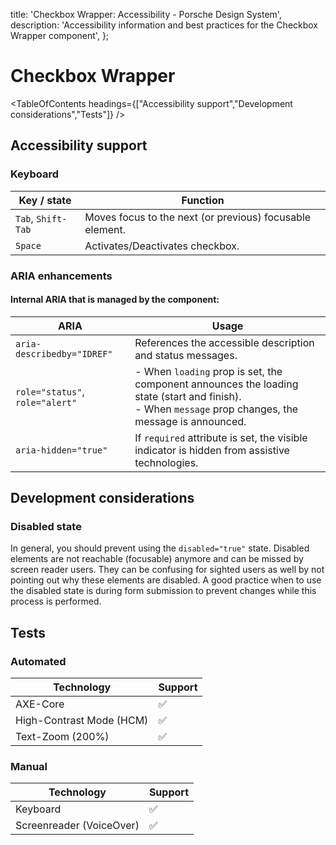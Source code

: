 
  title: 'Checkbox Wrapper: Accessibility - Porsche Design System',
  description: 'Accessibility information and best practices for the Checkbox Wrapper component',
};

# Checkbox Wrapper <ComponentStatus tagName="p-checkbox-wrapper"></ComponentStatus>

<TableOfContents headings={["Accessibility support","Development considerations","Tests"]} />

## Accessibility support

### Keyboard

| Key / state        | Function                                                 |
| ------------------ | -------------------------------------------------------- |
| `Tab`, `Shift-Tab` | Moves focus to the next (or previous) focusable element. |
| `Space`            | Activates/Deactivates checkbox.                          |

### ARIA enhancements

#### Internal **ARIA** that is managed by the component:

| ARIA                            | Usage                                                                                                                                                    |
| ------------------------------- | -------------------------------------------------------------------------------------------------------------------------------------------------------- |
| `aria-describedby="IDREF"`      | References the accessible description and status messages.                                                                                               |
| `role="status"`, `role="alert"` | - When `loading` prop is set, the component announces the loading state (start and finish).<br/>- When `message` prop changes, the message is announced. |
| `aria-hidden="true"`            | If `required` attribute is set, the visible indicator is hidden from assistive technologies.                                                             |

## Development considerations

### Disabled state

In general, you should prevent using the `disabled="true"` state. Disabled elements are not reachable (focusable)
anymore and can be missed by screen reader users. They can be confusing for sighted users as well by not pointing out
why these elements are disabled. A good practice when to use the disabled state is during form submission to prevent
changes while this process is performed.

## Tests

### Automated

| Technology               | Support |
| ------------------------ | ------- |
| AXE-Core                 | ✅      |
| High-Contrast Mode (HCM) | ✅      |
| Text-Zoom (200%)         | ✅      |

### Manual

| Technology               | Support |
| ------------------------ | ------- |
| Keyboard                 | ✅      |
| Screenreader (VoiceOver) | ✅      |
